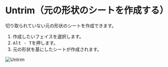 
<Reference shortcut="Alt-T" command="Untrim" button="" />

# Untrim（元の形状のシートを作成する）

切り取られていない元の形状のシートを作成できます。

1. 作成したいフェイスを選択します。
2. <kbd>Alt - T</kbd>を押します。
3. 元の形状を基にしたシートが作成されます。

![Untrim](/img/untrim.gif)


